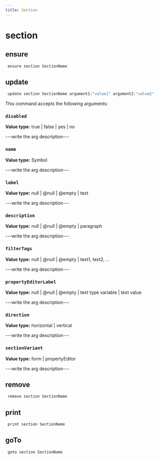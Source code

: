 ```yaml
---
title: Section
---
```


# section

## ensure

```js filename="Terminal" copy
 ensure section SectionName
```


## update

```js filename="Terminal" copy
 update section SectionName argument1:"value1" argument2:"value2"
```

This command accepts the following arguments:

### `disabled`
**Value type:** true | false | yes | no

---write the arg description---

### `name`
**Value type:** Symbol

---write the arg description---

### `label`
**Value type:** null | @null | @empty | text

---write the arg description---

### `description`
**Value type:** null | @null | @empty | paragraph

---write the arg description---

### `filterTags`
**Value type:** null | @null | @empty | text1, text2, ...

---write the arg description---

### `propertyEditorLabel`
**Value type:** null | @null | @empty | text type variable | text value

---write the arg description---

### `direction`
**Value type:** horizontal | vertical

---write the arg description---

### `sectionVariant`
**Value type:** form | propertyEditor

---write the arg description---


## remove

```js filename="Terminal" copy
 remove section SectionName
```


## print

```js filename="Terminal" copy
 print section SectionName
```


## goTo


```js filename="Terminal" copy
 goto section SectionName
```

